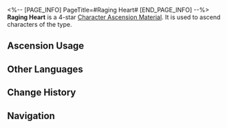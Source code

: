 <%-- [PAGE_INFO]
PageTitle=#Raging Heart#
[END_PAGE_INFO] --%>
{{Item Infobox
|id          = 110422
|image       = Item Raging Heart.png{{subst:void|<!--$UPLOAD:<<SpriteOutput/ItemFigures/110422.png>-<Item Raging Heart.png>-<Item Icons>>-->}}
|type        = Character Ascension Material
|invCategory = Upgrade Materials
|rarity      = 4
|effect      = 
|description = The memoria core of "Shell of Faded Rage." Can be used for the Ascension of Fire characters.
|source1     = [[Stagnant Shadow: Dewlight Pavilion]]
|source2     = [[Omni-Synthesizer]] &mdash; Material Exchange
}}
{{Description|The flames of anger will eventually consume themselves, erasing the original cause of the rage, and leaving behind only lingering resentment and an unquenchable core of poisonous hatred.<br /><br />''"The memoria of fury will persist due to the hatred, yet it will also become unrealistic due to that hatred."''}}
'''Raging Heart''' is a 4-star [[Character Ascension Material]]. It is used to ascend characters of the {{Color|Fire|link=1}} type.

==Ascension Usage==
{{Ascension Usage}}

==Other Languages==
{{Other Languages
|en   = Raging Heart
|zhs  = 忿火之心
|zht  = 忿火之心
|ja   = 憤怒の心
|ko   = 격분한 심장
|es   = Corazón ardiente
|fr   = Cœur enragé
|ru   = Пылающее сердце
|th   = Raging Heart
|vi   = Trái Tim Căm Phẫn
|de   = Wutentbranntes Herz
|id   = Raging Heart
|pt   = Coração Violento
}}

==Change History==
{{Change History|2.1}}

==Navigation==
{{Upgrade Material Navbox}}